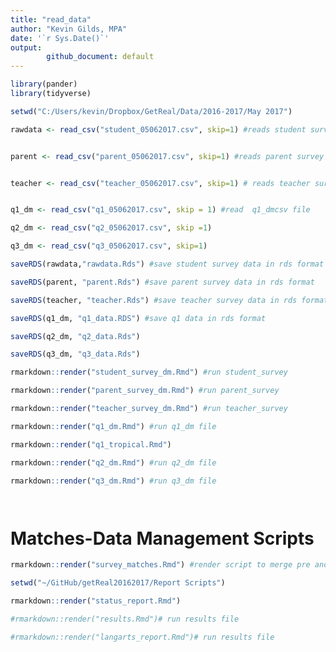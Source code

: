 ```yaml
---
title: "read_data"
author: "Kevin Gilds, MPA"
date: '`r Sys.Date()`'
output: 
        github_document: default
---
```


```r
library(pander)
library(tidyverse)

```





```r

setwd("C:/Users/kevin/Dropbox/GetReal/Data/2016-2017/May 2017")

rawdata <- read_csv("student_05062017.csv", skip=1) #reads student survey


parent <- read_csv("parent_05062017.csv", skip=1) #reads parent survey


teacher <- read_csv("teacher_05062017.csv", skip=1) # reads teacher survey


q1_dm <- read_csv("q1_05062017.csv", skip = 1) #read  q1_dmcsv file

q2_dm <- read_csv("q2_05062017.csv", skip =1)

q3_dm <- read_csv("q3_05062017.csv", skip=1)

```


```r

saveRDS(rawdata,"rawdata.Rds") #save student survey data in rds format

saveRDS(parent, "parent.Rds") #save parent survey data in rds format

saveRDS(teacher, "teacher.Rds") #save teacher survey data in rds format

saveRDS(q1_dm, "q1_data.RDS") #save q1 data in rds format

saveRDS(q2_dm, "q2_data.Rds")

saveRDS(q3_dm, "q3_data.Rds")


```



```r

rmarkdown::render("student_survey_dm.Rmd") #run student_survey

rmarkdown::render("parent_survey_dm.Rmd") #run parent_survey

rmarkdown::render("teacher_survey_dm.Rmd") #run teacher_survey

rmarkdown::render("q1_dm.Rmd") #run q1_dm file

rmarkdown::render("q1_tropical.Rmd")

rmarkdown::render("q2_dm.Rmd") #run q2_dm file

rmarkdown::render("q3_dm.Rmd") #run q3_dm file




```

# Matches-Data Management Scripts
```r
rmarkdown::render("survey_matches.Rmd") #render script to merge pre and post 


```



```r
setwd("~/GitHub/getReal20162017/Report Scripts")

rmarkdown::render("status_report.Rmd")

#rmarkdown::render("results.Rmd")# run results file

#rmarkdown::render("langarts_report.Rmd")# run results file

```

